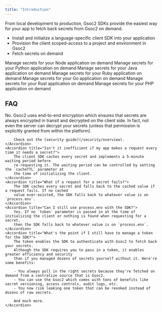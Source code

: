 ```yaml
---
title: "Introduction"
---
```


From local development to production, Gsoc2 SDKs provide the easiest way for your app to fetch back secrets from Gsoc2 on demand. 

- Install and initialize a language-specific client SDK into your application
- Provision the client scoped-access to a project and environment in Gsoc2
- Fetch secrets on demand

<CardGroup cols={2}>
  <Card
    title="Node"
    href="https://github.com/Gsoc2/gsoc2-node"
    icon="node"
    color="#68a063"
  >
    Manage secrets for your Node application on demand
  </Card>
  <Card 
    href="https://github.com/Gsoc2/gsoc2-python" 
    title="Python" 
    icon="python" 
    color="#4c8abe"
    >
    Manage secrets for your Python application on demand
  </Card>
  <Card 
    href="/sdks/languages/java" 
    title="Java" 
    icon="java"
    color="#e41f23"
>
    Manage secrets for your Java application on demand
  </Card>
  <Card
    href="/sdks/languages/ruby"
    title="Ruby"
    icon="gem"
    color="#ac0d01"
  >
    Manage secrets for your Ruby application on demand
  </Card>
  <Card
    href="/sdks/languages/go"
    title="Golang"
    icon="golang"
    color="#00add8"
  >
    Manage secrets for your Go application on demand
  </Card>
  <Card
    href="/sdks/languages/rust"
    title="Rust"
    icon="rust"
    color="#cd412b"
  >
    Manage secrets for your Rust application on demand
  </Card>
  <Card
    href="/sdks/languages/php"
    title="PHP"
    icon="php"
    color="#787cb4"
  >
    Manage secrets for your PHP application on demand
  </Card>
</CardGroup>

## FAQ

<AccordionGroup>
    <Accordion title="Are my secrets exposed in transit every time the SDK fetches them?">
        No. Gsoc2 uses end-to-end encryption which ensures that secrets are always encrypted in transit
        and decrypted on the client side. In fact, not even the server can decrypt your secrets (unless 
        that permission is explicitly granted from within the platform).

        Check out the [security guide](/security/overview).
    </Accordion>
    <Accordion title="Isn't it inefficient if my app makes a request every time it needs a secret?">
        The client SDK caches every secret and implements a 5-minute waiting period before
        re-requesting it. The waiting period can be controlled by setting the `cacheTTL` parameter at
        the time of initializing the client.
    </Accordion>
    <Accordion title="What if a request for a secret fails?">
        The SDK caches every secret and falls back to the cached value if a request fails. If no cached
        value ever-existed, the SDK falls back to whatever value is on `process.env`.
    </Accordion>
    <Accordion title="Can I still use process.env with the SDK?">
        Yes. If no `token` parameter is passed in at the time of initializing the client or nothing is found when requesting for a secret,
        then the SDK falls back to whatever value is on `process.env`.
    </Accordion>
    <Accordion title="What's the point if I still have to manage a token for the SDK?">
        The token enables the SDK to authenticate with Gsoc2 to fetch back your secrets.
        Although the SDK requires you to pass in a token, it enables greater efficiency and security
        than if you managed dozens of secrets yourself without it. Here're some benefits:

        - You always pull in the right secrets because they're fetched on demand from a centralize source that is Gsoc2.
        - You can use the Gsoc2 which comes with tons of benefits like secret versioning, access controls, audit logs, etc.
        - You now risk leaking one token that can be revoked instead of dozens of raw secrets.
        
        And much more.
    </Accordion>
    
</AccordionGroup>